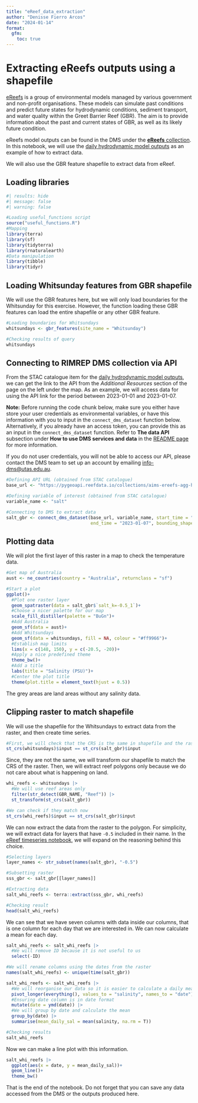 ```yaml
---
title: "eReef_data_extraction"
author: "Denisse Fierro Arcos"
date: "2024-01-14"
format: 
  gfm:
    toc: true
---
```


# Extracting eReefs outputs using a shapefile

[eReefs](https://research.csiro.au/ereefs/) is a group of environmental models managed by various government and non-profit organisations. These models can simulate past conditions and predict future states for hydrodynamic conditions, sediment transport, and water quality within the Greet Barrier Reef (GBR). The aim is to provide information about the past and current states of GBR, as well as its likely future condition.  
  
eReefs model outputs can be found in the DMS under the [**eReefs** collection](https://stac.reefdata.io/browser/collections/ereefs). In this notebook, we will use the [daily hydrodynamic model outputs](https://stac.reefdata.io/browser/collections/ereefs/items/aims-ereefs-agg-hydrodynamic-1km-daily) as an example of how to extract data.  
  
We will also use the GBR feature shapefile to extract data from eReef.  
  
## Loading libraries
  
```r
#| results: hide
#| message: false
#| warning: false

#Loading useful_functions script
source("useful_functions.R")
#Mapping
library(terra)
library(sf)
library(tidyterra)
library(rnaturalearth)
#Data manipulation
library(tibble)
library(tidyr)
```
  
## Loading Whitsunday features from GBR shapefile
We will use the GBR features here, but we will only load boundaries for the Whitsunday for this exercise. However, the function loading these GBR features can load the entire shapefile or any other GBR feature.  
  
```r
#Loading boundaries for Whitsundays
whitsundays <- gbr_features(site_name = "Whitsunday")

#Checking results of query
whitsundays
```
  
## Connecting to RIMREP DMS collection via API
From the STAC catalogue item for the [daily hydrodynamic model outputs](https://stac.reefdata.io/browser/collections/ereefs/items/aims-ereefs-agg-hydrodynamic-1km-daily), we can get the link to the API from the *Additional Resources* section of the page on the left under the map. As an example, we will access data for using the API link for the period between 2023-01-01 and 2023-01-07.  
  
**Note:** Before running the code chunk below, make sure you either have store your user credentials as environmental variables, or have this information with you to input in the `connect_dms_dataset` function below. Alternatively, if you already have an access token, you can provide this as an input in the `connect_dms_dataset` function. Refer to **The data API** subsection under **How to use DMS services and data** in the [README page](https://github.com/gbr-dms/rimrep-training/blob/main/CoTS-training-Jan2024/README.md) for more information.  
  
If you do not user credentials, you will not be able to access our API, please contact the DMS team to set up an account by emailing [info-dms@utas.edu.au](mailto:info-dms@utas.edu.au).  
    
```r
#Defining API URL (obtained from STAC catalogue)
base_url <- "https://pygeoapi.reefdata.io/collections/aims-ereefs-agg-hydrodynamic-1km-daily/"

#Defining variable of interest (obtained from STAC catalogue)
variable_name <- "salt"

#Connecting to DMS to extract data
salt_gbr <- connect_dms_dataset(base_url, variable_name, start_time = "2023-01-01", 
                                end_time = "2023-01-07", bounding_shape = whitsundays)
```
  
## Plotting data 
We will plot the first layer of this raster in a map to check the temperature data.  
  
```r
#Get map of Australia
aust <- ne_countries(country = "Australia", returnclass = "sf")

#Start a plot
ggplot()+
  #Plot one raster layer
  geom_spatraster(data = salt_gbr$`salt_k=-0.5_1`)+
  #Choose a nicer palette for our map
  scale_fill_distiller(palette = "BuGn")+
  #Add Australia
  geom_sf(data = aust)+
  #Add Whitsundays
  geom_sf(data = whitsundays, fill = NA, colour = "#ff9966")+
  #Establish map limits
  lims(x = c(148, 150), y = c(-20.5, -20))+
  #Apply a nice predefined theme
  theme_bw()+
  #Add a title
  labs(title = "Salinity (PSU)")+
  #Center the plot title
  theme(plot.title = element_text(hjust = 0.5))
```
  
The grey areas are land areas without any salinity data.  
  
## Clipping raster to match shapefile
We will use the shapefile for the Whitsundays to extract data from the raster, and then create time series.  
  
```r
#First, we will check that the CRS is the same in shapefile and the raster
st_crs(whitsundays)$input == st_crs(salt_gbr)$input
```
  
Since, they are not the same, we will transform our shapefile to match the CRS of the raster. Then, we will extract reef polygons only because we do not care about what is happening on land.  
  
```r
whi_reefs <- whitsundays |> 
  #We will use reef areas only
  filter(str_detect(GBR_NAME, "Reef")) |> 
  st_transform(st_crs(salt_gbr))

#We can check if they match now
st_crs(whi_reefs)$input == st_crs(salt_gbr)$input
```
  
We can now extract the data from the raster to the polygon. For simplicity, we will extract data for layers that have `-0.5` included in their name. In the [eReef timeseries notebook](https://github.com/gbr-dms/rimrep-examples/blob/main/R_based_scripts/eReef_maps_timeseries.qmd), we will expand on the reasoning behind this choice.  
  
```r
#Selecting layers
layer_names <- str_subset(names(salt_gbr), "-0.5")

#Subsetting raster
sss_gbr <- salt_gbr[[layer_names]]

#Extracting data
salt_whi_reefs <- terra::extract(sss_gbr, whi_reefs)

#Checking result
head(salt_whi_reefs)
```
  
We can see that we have seven columns with data inside our columns, that is one column for each day that we are interested in. We can now calculate a mean for each day.  
  
```r
salt_whi_reefs <- salt_whi_reefs |> 
  #We will remove ID because it is not useful to us
  select(-ID)

#We will rename columns using the dates from the raster
names(salt_whi_reefs) <- unique(time(salt_gbr))

salt_whi_reefs <- salt_whi_reefs |> 
  #We will reorganise our data so it is easier to calculate a daily mean
  pivot_longer(everything(), values_to = "salinity", names_to = "date") |> 
  #Ensuring date column is in date format
  mutate(date = ymd(date)) |> 
  #We will group by date and calculate the mean
  group_by(date) |> 
  summarise(mean_daily_sal = mean(salinity, na.rm = T))

#Checking results
salt_whi_reefs
```
  
Now we can make a line plot with this information.  
  
```r
salt_whi_reefs |> 
  ggplot(aes(x = date, y = mean_daily_sal))+
  geom_line()+
  theme_bw()
```
  
That is the end of the notebook. Do not forget that you can save any data accessed from the DMS or the outputs produced here.  
  